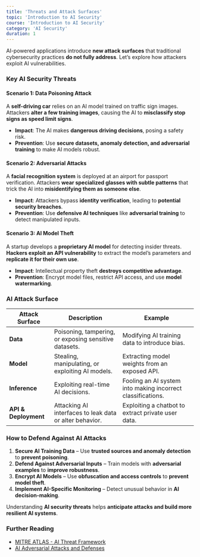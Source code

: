 ```yaml
---
title: 'Threats and Attack Surfaces'
topic: 'Introduction to AI Security'
course: 'Introduction to AI Security'
category: 'AI Security'
duration: 1
---
```


AI-powered applications introduce **new attack surfaces** that traditional cybersecurity practices **do not fully address**. Let’s explore how attackers exploit AI vulnerabilities.

### Key AI Security Threats

#### **Scenario 1: Data Poisoning Attack**

A **self-driving car** relies on an AI model trained on traffic sign images. Attackers **alter a few training images**, causing the AI to **misclassify stop signs as speed limit signs**.

- **Impact**: The AI makes **dangerous driving decisions**, posing a safety risk.
- **Prevention**: Use **secure datasets, anomaly detection, and adversarial training** to make AI models robust.

#### **Scenario 2: Adversarial Attacks**

A **facial recognition system** is deployed at an airport for passport verification. Attackers **wear specialized glasses with subtle patterns** that trick the AI into **misidentifying them as someone else**.

- **Impact**: Attackers bypass **identity verification**, leading to **potential security breaches**.
- **Prevention**: Use **defensive AI techniques** like **adversarial training** to detect manipulated inputs.

#### **Scenario 3: AI Model Theft**

A startup develops a **proprietary AI model** for detecting insider threats. **Hackers exploit an API vulnerability** to extract the model’s parameters and **replicate it for their own use**.

- **Impact**: Intellectual property theft **destroys competitive advantage**.
- **Prevention**: Encrypt model files, restrict API access, and use **model watermarking**.

### AI Attack Surface

| Attack Surface       | Description                                             | Example                                                     |
| -------------------- | ------------------------------------------------------- | ----------------------------------------------------------- |
| **Data**             | Poisoning, tampering, or exposing sensitive datasets.   | Modifying AI training data to introduce bias.               |
| **Model**            | Stealing, manipulating, or exploiting AI models.        | Extracting model weights from an exposed API.               |
| **Inference**        | Exploiting real-time AI decisions.                      | Fooling an AI system into making incorrect classifications. |
| **API & Deployment** | Attacking AI interfaces to leak data or alter behavior. | Exploiting a chatbot to extract private user data.          |

### How to Defend Against AI Attacks

1. **Secure AI Training Data** – Use **trusted sources and anomaly detection** to **prevent poisoning**.
2. **Defend Against Adversarial Inputs** – Train models with **adversarial examples** to **improve robustness**.
3. **Encrypt AI Models** – Use **obfuscation and access controls** to **prevent model theft**.
4. **Implement AI-Specific Monitoring** – Detect unusual behavior in **AI decision-making**.

Understanding **AI security threats** helps **anticipate attacks and build more resilient AI systems**.

### Further Reading

- [MITRE ATLAS - AI Threat Framework](https://atlas.mitre.org/)
- [AI Adversarial Attacks and Defenses](https://arxiv.org/)
